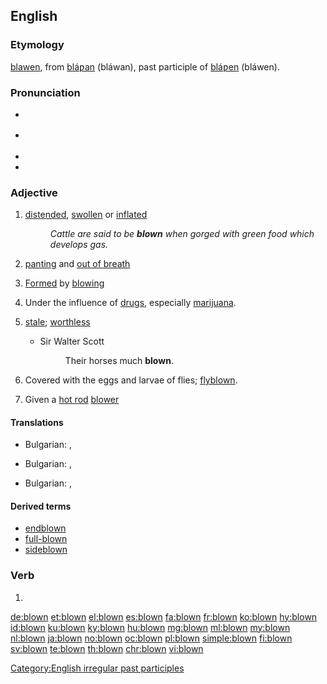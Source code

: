 ==English==

===Etymology===
{{etyl|enm|en}} [[blawen]], from {{etyl|ang|en}} [[blaƿan|bláƿan]] (bláwan), past participle of [[blaƿen|bláƿen]] (bláwen).

===Pronunciation===
* {{a|UK}} {{IPA|/bləʊn/|lang=en}}
* {{a|US}} {{IPA|/bloʊn/|lang=en}}
* {{audio|en-us-blown.ogg|Audio (US)|lang=en}}
* {{rhymes|əʊn|lang=en}}

===Adjective===
{{en-adj|-}}

# [[distended]], [[swollen]] or [[inflated]]
#: ''Cattle are said to be '''blown''' when gorged with green food which develops gas.''
# [[panting]] and [[out of breath]]
# {{context|of glass|lang=en}} [[form|Formed]] by [[blowing]]
# Under the influence of [[drug]]s, especially [[marijuana]].
# {{context|obsolete|lang=en}} [[stale]]; [[worthless]]
#* Sir Walter Scott
#*: Their horses much '''blown'''.
# Covered with the eggs and larvae of flies; [[flyblown]].
# {{context|automotive|lang=en}} Given a [[hot rod]] [[blower]]

====Translations====
{{trans-top|[[distended]], [[swollen]] or [[inflated]]}}
* Bulgarian: {{t+|bg|подут}}, {{t+|bg|издут}}
{{trans-mid}}
{{trans-bottom}}

{{trans-top|[[panting]] and [[out of breath]]}}
* Bulgarian: , {{t+|bg|задъхан}}
{{trans-mid}}
{{trans-bottom}}

{{trans-top|(''glass'') [[formed]] by [[blowing]]}}
* Bulgarian: , {{t+|bg|издухан}}
{{trans-mid}}
{{trans-bottom}}

====Derived terms====
* [[endblown]]
* [[full-blown]]
* [[sideblown]]

===Verb===
{{head|en|past participle}}

# {{past participle of|blow|lang=en|nocat=1}}

[[Category:English irregular past participles]]

[[de:blown]]
[[et:blown]]
[[el:blown]]
[[es:blown]]
[[fa:blown]]
[[fr:blown]]
[[ko:blown]]
[[hy:blown]]
[[id:blown]]
[[ku:blown]]
[[ky:blown]]
[[hu:blown]]
[[mg:blown]]
[[ml:blown]]
[[my:blown]]
[[nl:blown]]
[[ja:blown]]
[[no:blown]]
[[oc:blown]]
[[pl:blown]]
[[simple:blown]]
[[fi:blown]]
[[sv:blown]]
[[te:blown]]
[[th:blown]]
[[chr:blown]]
[[vi:blown]]